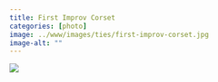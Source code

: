 ```yaml
---
title: First Improv Corset
categories: [photo]
image: ../www/images/ties/first-improv-corset.jpg
image-alt: ""
---
```


![](../www/images/ties/first-improv-corset.jpg)

